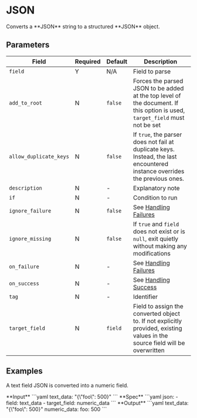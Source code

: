 # JSON

<Synopsis>
Converts a **JSON** string to a structured **JSON** object.
</Synopsis>

## Parameters

|Field|Required|Default|Description|
|---|---|---|---|
|`field`|Y|N/A|Field to parse|
|`add_to_root`|N|`false`|Forces the parsed JSON to be added at the top level of the document. If this option is used, `target_field` must not be set|
|`allow_duplicate_keys`|N|`false`|If `true`, the parser does not fail at duplicate keys. Instead, the last encountered instance overrides the previous ones.|
|`description`|N|-|Explanatory note|
|`if`|N|-|Condition to run|
|`ignore_failure`|N|`false`|See [Handling Failures](../handling-failures.mdx)|
|`ignore_missing`|N|`false`|If `true` and `field` does not exist or is `null`, exit quietly without making any modifications|
|`on_failure`|N|-|See [Handling Failures](../handling-failures.mdx)|
|`on_success`|N|-|See [Handling Success](../handling-success.mdx)|
|`tag`|N|-|Identifier|
|`target_field`|N|`field`|Field to assign the converted object to. If not explicitly provided, existing values in the source field will be overwritten|

## Examples

A text field JSON is converted into a numeric field.

<Example>
   <Description>
      **Input**
   </Description>
   <SampleCode>
      ```yaml
      text_data: "{\"foo\": 500}"
      ```
   </SampleCode>

   <Description>
      **Spec**
   </Description>
   <SampleCode>
      ```yaml
      json:
         - field: text_data
         - target_field: numeric_data
      ```
   </SampleCode>

   <Description>
      **Output**
   </Description>
   <SampleCode>
      ```yaml
      text_data: "{\"foo\": 500}"
      numeric_data:
         foo: 500
      ```
   </SampleCode>
</Example>
